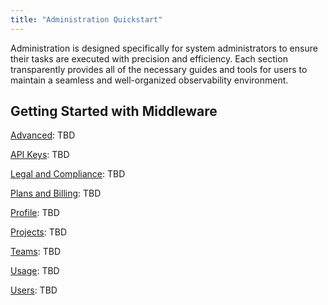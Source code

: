 ```yaml
---
title: "Administration Quickstart"
---
```


Administration is designed specifically for system administrators to ensure their tasks are executed with precision and efficiency. Each section transparently provides all of the necessary guides and tools for users to maintain a seamless and well-organized observability environment.

## Getting Started with Middleware

[Advanced](): TBD

[API Keys](): TBD

[Legal and Compliance](): TBD

[Plans and Billing](): TBD

[Profile](): TBD

[Projects](): TBD

[Teams](): TBD

[Usage](): TBD

[Users](): TBD